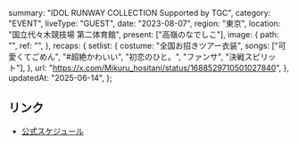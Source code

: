   summary: "IDOL RUNWAY COLLECTION Supported by TGC",
  category: "EVENT",
  liveType: "GUEST",
  date: "2023-08-07",
  region: "東京",
  location: "国立代々木競技場 第二体育館",
  present: ["高嶺のなでしこ"],
  image: {
    path: "",
    ref: "",
  },
  recaps: {
    setlist: {
      costume: "全国お招きツアー衣装",
      songs: ["可愛くてごめん", "#超絶かわいい", "初恋のひと。", "ファンサ", "決戦スピリット"],
    },
    url: "https://x.com/Mikuru_hositani/status/1688529710501027840",
  },
  updatedAt: "2025-06-14",
};

## リンク

- [公式スケジュール](https://takanenonadeshiko.jp/?p=1179)
